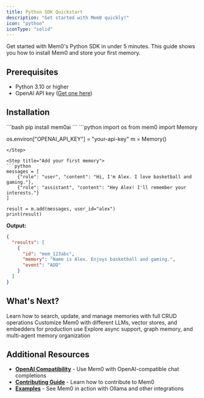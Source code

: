 ```yaml
---
title: Python SDK Quickstart
description: "Get started with Mem0 quickly!"
icon: "python"
iconType: "solid"
---
```


Get started with Mem0's Python SDK in under 5 minutes. This guide shows you how to install Mem0 and store your first memory.

## Prerequisites

- Python 3.10 or higher
- OpenAI API key ([Get one here](https://platform.openai.com/api-keys))

## Installation

<Steps>
<Step title="Install via pip">
```bash
pip install mem0ai
```
</Step>

<Step title="Set your API key">
```python
import os
from mem0 import Memory

os.environ["OPENAI_API_KEY"] = "your-api-key"
m = Memory()

````
</Step>

<Step title="Add your first memory">
```python
messages = [
    {"role": "user", "content": "Hi, I'm Alex. I love basketball and gaming."},
    {"role": "assistant", "content": "Hey Alex! I'll remember your interests."}
]

result = m.add(messages, user_id="alex")
print(result)
````

**Output:**

```json
{
  "results": [
    {
      "id": "mem_123abc",
      "memory": "Name is Alex. Enjoys basketball and gaming.",
      "event": "ADD"
    }
  ]
}
```

</Step>
</Steps>

## What's Next?

<CardGroup cols={3}>
<Card title="Memory Operations" icon="database" href="/open-source/overview">
Learn how to search, update, and manage memories with full CRUD operations
</Card>

<Card title="Configuration" icon="sliders" href="/open-source/configuration">
  Customize Mem0 with different LLMs, vector stores, and embedders for production use
</Card>

<Card title="Advanced Features" icon="sparkles" href="/open-source/features/async-memory">
Explore async support, graph memory, and multi-agent memory organization
</Card>
</CardGroup>

## Additional Resources

- **[OpenAI Compatibility](/open-source/features/openai_compatibility)** - Use Mem0 with OpenAI-compatible chat completions
- **[Contributing Guide](/contributing/development)** - Learn how to contribute to Mem0
- **[Examples](/examples/mem0-with-ollama)** - See Mem0 in action with Ollama and other integrations
